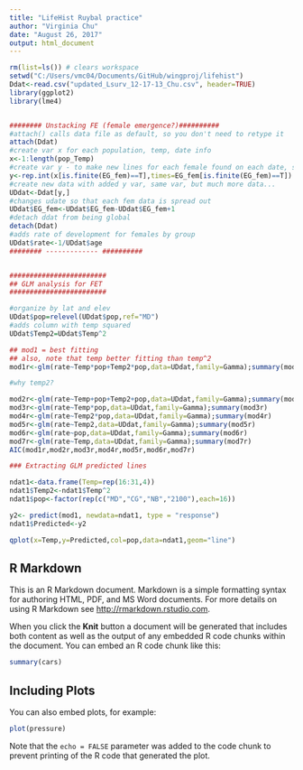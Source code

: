 ```yaml
---
title: "LifeHist Ruybal practice"
author: "Virginia Chu"
date: "August 26, 2017"
output: html_document
---
```


```r
rm(list=ls()) # clears workspace
setwd("C:/Users/vmc04/Documents/GitHub/wingproj/lifehist")
Ddat<-read.csv("updated_Lsurv_12-17-13_Chu.csv", header=TRUE)
library(ggplot2)
library(lme4)


######## Unstacking FE (female emergence?)##########
#attach() calls data file as default, so you don't need to retype it
attach(Ddat)
#create var x for each population, temp, date info
x<-1:length(pop_Temp)
#create var y - to make new lines for each female found on each date, so increased rows
y<-rep.int(x[is.finite(EG_fem)==T],times=EG_fem[is.finite(EG_fem)==T]) 
#create new data with added y var, same var, but much more data...
UDdat<-Ddat[y,]
#changes udate so that each fem data is spread out
UDdat$EG_fem<-UDdat$EG_fem-UDdat$EG_fem+1
#detach ddat from being global
detach(Ddat)
#adds rate of development for females by group
UDdat$rate<-1/UDdat$age
######## ------------- ##########


########################
## GLM analysis for FET
########################

#organize by lat and elev
UDdat$pop=relevel(UDdat$pop,ref="MD")
#adds column with temp squared
UDdat$Temp2=UDdat$Temp^2

## mod1 = best fitting
## also, note that temp better fitting than temp^2
mod1r<-glm(rate~Temp*pop+Temp2*pop,data=UDdat,family=Gamma);summary(mod1r)

#why temp2? 

mod2r<-glm(rate~Temp+pop+Temp2+pop,data=UDdat,family=Gamma);summary(mod2r)
mod3r<-glm(rate~Temp*pop,data=UDdat,family=Gamma);summary(mod3r)
mod4r<-glm(rate~Temp2*pop,data=UDdat,family=Gamma);summary(mod4r)
mod5r<-glm(rate~Temp2,data=UDdat,family=Gamma);summary(mod5r)
mod6r<-glm(rate~pop,data=UDdat,family=Gamma);summary(mod6r)
mod7r<-glm(rate~Temp,data=UDdat,family=Gamma);summary(mod7r)
AIC(mod1r,mod2r,mod3r,mod4r,mod5r,mod6r,mod7r)

### Extracting GLM predicted lines 

ndat1<-data.frame(Temp=rep(16:31,4))
ndat1$Temp2<-ndat1$Temp^2
ndat1$pop<-factor(rep(c("MD","CG","NB","2100"),each=16))

y2<- predict(mod1, newdata=ndat1, type = "response")
ndat1$Predicted<-y2

qplot(x=Temp,y=Predicted,col=pop,data=ndat1,geom="line")
```

## R Markdown

This is an R Markdown document. Markdown is a simple formatting syntax for authoring HTML, PDF, and MS Word documents. For more details on using R Markdown see <http://rmarkdown.rstudio.com>.

When you click the **Knit** button a document will be generated that includes both content as well as the output of any embedded R code chunks within the document. You can embed an R code chunk like this:

```r
summary(cars)
```

## Including Plots

You can also embed plots, for example:

```r
plot(pressure)
```

Note that the `echo = FALSE` parameter was added to the code chunk to prevent printing of the R code that generated the plot.
